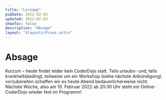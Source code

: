 ```yaml
---
title: "Lernapp"
pubDate: 2022-02-03
updated: 2022-02-03
showToc: false
description: "Absage"
layout: "$layouts/Prose.astro"
---
```




# Absage

Kurzum – heute findet leider kein CoderDojo statt. Teils urlaubs- und, teils krankheitsbedingt, teilweise um ein Workshop
(siehe nächste Ankündigung) vorzubereiten schaffen wir es heute Abend bedauerlicherweise nicht. Nächste Woche, also am 10. Februar
2022 ab 20:30 Uhr steht ein Online-CoderDojo wieder fest im Programm!
